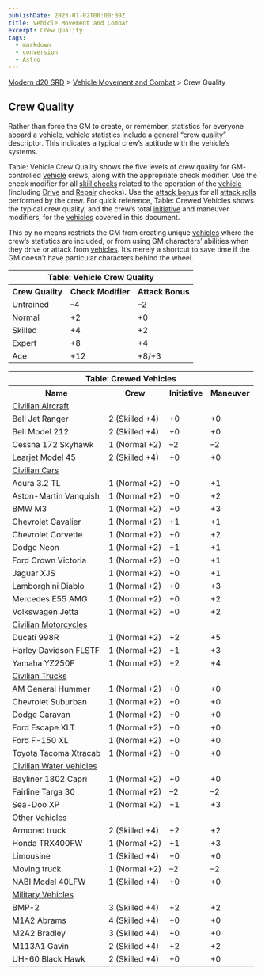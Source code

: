 ```yaml
---
publishDate: 2023-01-02T00:00:00Z
title: Vehicle Movement and Combat
excerpt: Crew Quality
tags:
  - markdown
  - conversion
  - Astro
---
```


[Modern d20 SRD](/#modernD20) > [Vehicle Movement and Combat](modern-d20-srd-vehicle-movement-and-combat-index) > Crew Quality

## Crew Quality

Rather than force the GM to create, or remember, statistics for everyone
aboard a [vehicle](modern-d20-srd-equipment-equipment-vehicles),
[vehicle](modern-d20-srd-equipment-equipment-vehicles) statistics include a
general “crew quality” descriptor. This indicates a typical crew’s aptitude
with the vehicle’s systems.

Table: Vehicle Crew Quality shows the five levels of crew quality for GM-
controlled [vehicle](modern-d20-srd-equipment-equipment-vehicles) crews, along
with the appropriate check modifier. Use the check modifier for all [skill checks](modern-d20-srd-skills-skill-basics) related to the operation of the
[vehicle](modern-d20-srd-equipment-equipment-vehicles) (including
[Drive](modern-d20-srd-skills-drive) and [Repair](modern-d20-srd-skills-repair) checks). Use the [attack bonus](modern-d20-srd-combat-attack-bonus)
for all [attack rolls](modern-d20-srd-combat-attack-roll) performed by the
crew. For quick reference, Table: Crewed Vehicles shows the typical crew
quality, and the crew’s total [initiative](modern-d20-srd-combat-initiative)
and maneuver modifiers, for the [vehicles](modern-d20-srd-equipment-equipment-vehicles) covered in this document.

This by no means restricts the GM from creating unique
[vehicles](modern-d20-srd-equipment-equipment-vehicles) where the crew’s
statistics are included, or from using GM characters’ abilities when they
drive or attack from [vehicles](modern-d20-srd-equipment-equipment-vehicles).
It’s merely a shortcut to save time if the GM doesn’t have particular
characters behind the wheel.


<table> <tr><th colspan="3">Table: Vehicle Crew Quality</th> </tr><tr><th>Crew Quality</th><th> Check Modifier</th><th> Attack Bonus </th></tr> <tr><td> Untrained</td><td> –4</td><td> –2 </td></tr> <tr class="shaded"><td> Normal</td><td> +2</td><td> +0 </td></tr> <tr><td> Skilled</td><td> +4</td><td> +2 </td></tr> <tr class="shaded"><td> Expert</td><td> +8</td><td> +4 </td></tr> <tr><td> Ace</td><td> +12</td><td> +8/+3 </td></tr> </table>
 
<table> <tr><th colspan="4">Table: Crewed Vehicles</th> </tr><tr><th> Name</th><th> Crew</th><th> Initiative</th><th> Maneuver </th></tr> <tr class="shaded"><td colspan="4"> <a  href="modern-d20-srd-equipment-civilian-aircraft">Civilian Aircraft </a></td> </tr> <tr><td> Bell Jet Ranger</td><td> 2 (Skilled +4)</td><td> +0</td><td> +0 </td></tr> <tr><td> Bell Model 212</td><td> 2 (Skilled +4)</td><td> +0</td><td> +0 </td></tr> <tr><td> Cessna 172 Skyhawk</td><td> 1 (Normal +2)</td><td> –2</td><td> –2 </td></tr> <tr><td> Learjet Model 45</td><td> 2 (Skilled +4)</td><td> +0</td><td> +0 </td></tr> <tr class="shaded"><td colspan="4"> <a  href="modern-d20-srd-equipment-civilian-cars">Civilian Cars </a></td> </tr> <tr><td> Acura 3.2 TL</td><td> 1 (Normal +2)</td><td> +0</td><td> +1 </td></tr> <tr><td> Aston-Martin Vanquish</td><td> 1 (Normal +2)</td><td> +0</td><td> +2 </td></tr> <tr><td> BMW M3</td><td> 1 (Normal +2)</td><td> +0</td><td> +3 </td></tr> <tr><td> Chevrolet Cavalier</td><td> 1 (Normal +2)</td><td> +1</td><td> +1 </td></tr> <tr><td> Chevrolet Corvette</td><td> 1 (Normal +2)</td><td> +0</td><td> +2 </td></tr> <tr><td> Dodge Neon</td><td> 1 (Normal +2)</td><td> +1</td><td> +1 </td></tr> <tr><td> Ford Crown Victoria</td><td> 1 (Normal +2)</td><td> +0</td><td> +1 </td></tr> <tr><td> Jaguar XJS</td><td> 1 (Normal +2)</td><td> +0</td><td> +1 </td></tr> <tr><td> Lamborghini Diablo</td><td> 1 (Normal +2)</td><td> +0</td><td> +3 </td></tr> <tr><td> Mercedes E55 AMG</td><td> 1 (Normal +2)</td><td> +0</td><td> +2 </td></tr> <tr><td> Volkswagen Jetta</td><td> 1 (Normal +2)</td><td> +0</td><td> +2 </td></tr> <tr class="shaded"><td colspan="4"> <a  href="modern-d20-srd-equipment-civilian-motorcycles">Civilian Motorcycles</a></td> </tr> <tr><td> Ducati 998R</td><td> 1 (Normal +2)</td><td> +2</td><td> +5 </td></tr> <tr><td> Harley Davidson FLSTF</td><td> 1 (Normal +2)</td><td> +1</td><td> +3 </td></tr> <tr><td> Yamaha YZ250F</td><td> 1 (Normal +2)</td><td> +2</td><td> +4 </td></tr> <tr class="shaded"><td colspan="4"> <a  href="modern-d20-srd-equipment-civilian-trucks">Civilian Trucks</a></td> </tr> <tr><td> AM General Hummer</td><td> 1 (Normal +2)</td><td> +0</td><td> +0 </td></tr> <tr><td> Chevrolet Suburban</td><td> 1 (Normal +2)</td><td> +0</td><td> +0 </td></tr> <tr><td> Dodge Caravan</td><td> 1 (Normal +2)</td><td> +0</td><td> +0 </td></tr> <tr><td> Ford Escape XLT</td><td> 1 (Normal +2)</td><td> +0</td><td> +0 </td></tr> <tr><td> Ford F-150 XL</td><td> 1 (Normal +2)</td><td> +0</td><td> +0 </td></tr> <tr><td> Toyota Tacoma Xtracab</td><td> 1 (Normal +2)</td><td> +0</td><td> +0 </td></tr> <tr class="shaded"><td colspan="4"> <a  href="modern-d20-srd-equipment-civilian-water-vehicles">Civilian Water Vehicles</a></td> </tr> <tr><td> Bayliner 1802 Capri</td><td> 1 (Normal +2)</td><td> +0</td><td> +0 </td></tr> <tr><td> Fairline Targa 30</td><td> 1 (Normal +2)</td><td> –2</td><td> –2 </td></tr> <tr><td> Sea-Doo XP</td><td> 1 (Normal +2)</td><td> +1</td><td> +3 </td></tr> <tr class="shaded"><td colspan="4"> <a  href="modern-d20-srd-equipment-other-civilian-vehicles">Other Vehicles </a></td> </tr> <tr><td> Armored truck</td><td> 2 (Skilled +4)</td><td> +2</td><td> +2 </td></tr> <tr><td> Honda TRX400FW</td><td> 1 (Normal +2)</td><td> +1</td><td> +3 </td></tr> <tr><td> Limousine</td><td> 1 (Skilled +4)</td><td> +0</td><td> +0 </td></tr> <tr><td> Moving truck</td><td> 1 (Normal +2)</td><td> –2</td><td> –2 </td></tr> <tr><td> NABI Model 40LFW</td><td> 1 (Skilled +4)</td><td> +0</td><td> +0 </td></tr> <tr class="shaded"><td colspan="4"> <a  href="modern-d20-srd-equipment-military-vehicles">Military Vehicles</a></td> </tr> <tr><td> BMP-2</td><td> 3 (Skilled +4)</td><td> +2</td><td> +2 </td></tr> <tr><td> M1A2 Abrams</td><td> 4 (Skilled +4)</td><td> +0</td><td> +0 </td></tr> <tr><td> M2A2 Bradley</td><td> 3 (Skilled +4)</td><td> +0</td><td> +0 </td></tr> <tr><td> M113A1 Gavin</td><td> 2 (Skilled +4)</td><td> +2</td><td> +2 </td></tr> <tr><td> UH-60 Black Hawk</td><td> 2 (Skilled +4)</td><td> +0</td><td> +0 </td></tr> </table>


